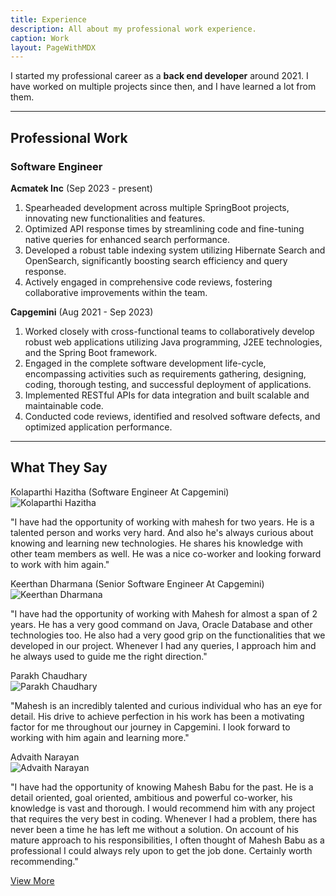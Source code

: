 ```yaml
---
title: Experience
description: All about my professional work experience.
caption: Work
layout: PageWithMDX
---
```


I started my professional career as a **back end developer** around 2021. I have worked on multiple projects since then, and I have learned a lot from them.

---

## Professional Work

### Software Engineer

**Acmatek Inc** (Sep 2023 - present)

1. Spearheaded development across multiple SpringBoot projects, innovating new functionalities and features.
2. Optimized API response times by streamlining code and fine-tuning native queries for enhanced search performance.
3. Developed a robust table indexing system utilizing Hibernate Search and OpenSearch, significantly boosting search efficiency and query response.
4. Actively engaged in comprehensive code reviews, fostering collaborative improvements within the team.

**Capgemini** (Aug 2021 - Sep 2023)

1. Worked closely with cross-functional teams to collaboratively develop robust web applications utilizing Java programming,
   J2EE technologies, and the Spring Boot framework.
2. Engaged in the complete software development life-cycle, encompassing activities such as requirements gathering, designing, coding, thorough testing, and successful deployment of applications.
3. Implemented RESTful APIs for data integration and built scalable and maintainable code.
4. Conducted code reviews, identified and resolved software defects, and optimized application performance.

---

## What They Say

<div className="flex items-center justify-between">
  <div className="flex items-center">
    <span
      className="text-lg font-bold
    text-white"
    >
      Kolaparthi Hazitha
    </span>
    <span className="ml-2 text-sm text-gray-500">
      (Software Engineer At Capgemini)
    </span>
  </div>
  <img
    src="https://media.licdn.com/dms/image/D5603AQEoXqmAgTZ0_Q/profile-displayphoto-shrink_200_200/0/1678373640264?e=2147483647&v=beta&t=41M48WWFBkQHytoGzjYPErSEhvagi1A-LpMXYWKXJTA"
    alt="Kolaparthi Hazitha"
    className="h-16 w-16 rounded-full"
  />

</div>
<div className="mb-8">
  <p>
    "I have had the opportunity of working with mahesh for two years. He is a
    talented person and works very hard. And also he's always curious about
    knowing and learning new technologies. He shares his knowledge with other
    team members as well. He was a nice co-worker and looking forward to work
    with him again."
  </p>
</div>

<div className="mt-[30px] flex items-center justify-between">
  <div className="flex items-center">
    <span
      className="text-lg font-bold
    text-white"
    >
      Keerthan Dharmana
    </span>
    <span className="ml-2 text-sm text-gray-500">
      (Senior Software Engineer At Capgemini)
    </span>
  </div>
  <img
    src="https://media.licdn.com/dms/image/D5603AQFNgEl8J8lcGQ/profile-displayphoto-shrink_400_400/0/1665596496651?e=1709769600&v=beta&t=wvBJRCwh95A5B1uRnS9G_9M1PPV0olz1jX5xcgI79Kw"
    alt="Keerthan Dharmana"
    className="h-16 w-16 rounded-full"
  />
</div>
<div>
  <p className="mb-8">
    "I have had the opportunity of working with Mahesh for almost a span of 2
    years. He has a very good command on Java, Oracle Database and other
    technologies too. He also had a very good grip on the functionalities that
    we developed in our project. Whenever I had any queries, I approach him and
    he always used to guide me the right direction."
  </p>
</div>

<div className="flex items-center justify-between">
  <div className="flex items-center">
    <span
      className="text-lg font-bold
    text-white"
    >
      Parakh Chaudhary
    </span>
    <span className="ml-2 text-sm text-gray-500"></span>
  </div>
  <img
    src="https://media.licdn.com/dms/image/D4D03AQGSA8XjXEWt9w/profile-displayphoto-shrink_400_400/0/1673440949127?e=1709769600&v=beta&t=qwkaSwx5vt1_g88CUiyy-bZwM1a5obydeGt1EuTJf_Y"
    alt="Parakh Chaudhary"
    className="h-16 w-16 rounded-full"
  />
</div>
<div>
  <p className="mb-8">
    "Mahesh is an incredibly talented and curious individual who has an eye for
    detail. His drive to achieve perfection in his work has been a motivating
    factor for me throughout our journey in Capgemini. I look forward to working
    with him again and learning more."
  </p>
</div>

<div className="flex items-center justify-between">
  <div className="flex items-center">
    <span
      className="text-lg font-bold
    text-white"
    >
      Advaith Narayan
    </span>
    <span className="ml-2 text-sm text-gray-500"></span>
  </div>
  <img
    src="https://media.licdn.com/dms/image/D4D03AQEO303tJ3vkkg/profile-displayphoto-shrink_400_400/0/1696948886133?e=1709769600&v=beta&t=lPTa120q5nxPggnJtqey59gZO7lq1LcOw93sxyEbxaU"
    alt="Advaith Narayan"
    className="h-16 w-16 rounded-full"
  />
</div>
<div>
  <p className="mb-8">
    "I have had the opportunity of knowing Mahesh Babu for the past. He is a
    detail oriented, goal oriented, ambitious and powerful co-worker, his
    knowledge is vast and thorough. I would recommend him with any project that
    requires the very best in coding. Whenever I had a problem, there has never
    been a time he has left me without a solution. On account of his mature
    approach to his responsibilities, I often thought of Mahesh Babu as a
    professional I could always rely upon to get the job done. Certainly worth
    recommending."
  </p>
</div>
<a
  href="https://www.linkedin.com/in/maheshbabu11/details/recommendations"
  className="mt-4 inline-block flex items-center justify-center bg-blue-500  text-black hover:bg-blue-700 dark:text-white"
>
  View More
</a>
